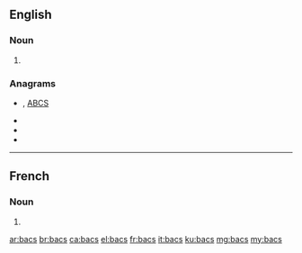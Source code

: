 {{also|BACS}}
==English==

===Noun===
{{head|en|noun plural form}}

# {{plural of|bac|lang=en}}

===Anagrams===
* {{l|en|ABCs}}, [[ABCS#English|ABCS]]
* {{l|en|cabs}}
* {{l|en|SABC}}
* {{l|en|scab}}

----

==French==

===Noun===
{{head|fr|noun plural form|g=m}}

# {{plural of|bac|lang=fr}}

[[ar:bacs]]
[[br:bacs]]
[[ca:bacs]]
[[el:bacs]]
[[fr:bacs]]
[[it:bacs]]
[[ku:bacs]]
[[mg:bacs]]
[[my:bacs]]